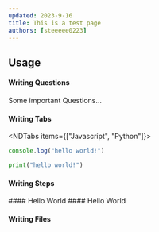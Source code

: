 ```yaml
---
updated: 2023-9-16
title: This is a test page
authors: [steeeee0223]
---
```


## Usage

#### Writing Questions

<Question id="good-question">Some important Questions...</Question>

#### Writing Tabs

<NDTabs items={["Javascript", "Python"]}>
  <NDTab value="Javascript">
  ```ts title="app.ts"
  console.log("hello world!") 
  ```

  </NDTab>
  <NDTab value="Python">
  
  ```python title="main.py"
  print("hello world!") 
  ```
  </NDTab>
</NDTabs>

#### Writing Steps

<NDSteps>
  <NDStep>
  #### Hello World

  </NDStep>

  <NDStep>
  #### Hello World
  
  
  </NDStep>
</NDSteps>

#### Writing Files

<NDFiles>
  <NDFile title="app" defaultOpen>
    <NDFile title="layout.tsx" />
    <NDFile title="page.tsx" />
    <NDFile title="global.css" />
  </NDFile>
  <NDFile title="components">
    <NDFile title="button.tsx" />
    <NDFile title="tabs.tsx" />
    <NDFile title="dialog.tsx" />
  </NDFile>
  <NDFile title="package.json" />
</NDFiles>
